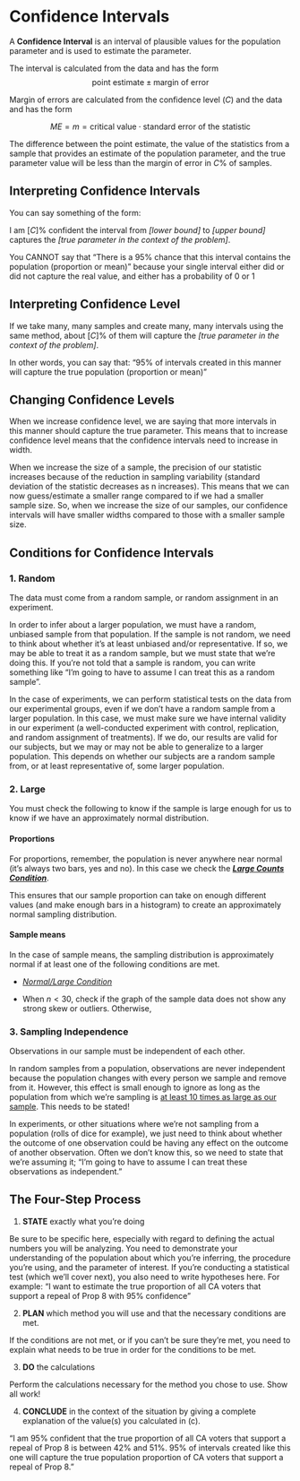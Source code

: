 # Confidence Intervals

A **Confidence Interval** is an interval of plausible values for the population parameter and is used to estimate the parameter. 

::: {.highlight}
The interval is calculated from the data and has the form 
$$\text{point estimate} ± \text{margin of error}$$
:::

::: {.highlight}
Margin of errors are calculated from the confidence level ($C$) and the data and has the form

$$ME = m = \text{critical value} \cdot \text{standard error of the statistic}$$
:::

The difference between the point estimate, the value of the statistics from a sample that provides an estimate of the population parameter, and the true parameter value will be less than the margin of error in $C$% of samples. 

## Interpreting Confidence Intervals

You can say something of the form:

::: {.highlight}
I am [$C$]% confident the interval from *[lower bound]* to *[upper bound]* captures the *[true parameter in the context of the problem]*.
:::

You CANNOT say that "There is a 95% chance that this interval contains the population (proportion or mean)" because your single interval either did or did not capture the real value, and either has a probability of 0 or 1

## Interpreting Confidence Level

::: {.highlight}
If we take many, many samples and create many, many intervals using the same method, about [$C$]% of them will capture the *[true parameter in the context of the problem]*.
:::

In other words, you can say that: "95% of intervals created in this manner will capture the true population (proportion or mean)"

## Changing Confidence Levels

When we increase confidence level, we are saying that more intervals in this manner should capture the true parameter. This means that to increase confidence level means that the confidence intervals need to increase in width.

When we increase the size of a sample, the precision of our statistic increases because of the reduction in sampling variability (standard deviation of the statistic decreases as n increases). This means that we can now guess/estimate a smaller range compared to if we had a smaller sample size. So, when we increase the size of our samples, our confidence intervals will have smaller widths compared to those with a smaller sample size.

## Conditions for Confidence Intervals

### 1. Random {.unlisted .unnumbered}

The data must come from a random sample, or random assignment in an experiment.

In order to infer about a larger population, we must have a random, unbiased sample from that population.  If the sample is not random, we need to think about whether it’s at least unbiased and/or representative.  If so, we may be able to treat it as a random sample, but we must state that we’re doing this.  If you’re not told that a sample is random, you can write something like “I’m going to have to assume I can treat this as a random sample”.
 
In the case of experiments, we can perform statistical tests on the data from our experimental groups, even if we don’t have a random sample from a larger population.  In this case, we must make sure we have internal validity in our experiment (a well-conducted experiment with control, replication, and random assignment of treatments).  If we do, our results are valid for our subjects, but we may or may not be able to generalize to a larger population.  This depends on whether our subjects are a random sample from, or at least representative of, some larger population.


### 2. Large {.unlisted .unnumbered}

You must check the following to know if the sample is large enough for us to know if we have an approximately normal distribution.

#### Proportions {.unlisted .unnumbered}

For proportions, remember, the population is never anywhere near normal (it’s always two bars, yes and no).  In this case we check the [***Large Counts Condition***](#large-counts-cond).

This ensures that our sample proportion can take on enough different values (and make enough bars in a histogram) to create an approximately normal sampling distribution.  

#### Sample means {.unlisted .unnumbered}

In the case of sample means, the sampling distribution is approximately normal if at least one of the following conditions are met. 

- [*Normal/Large Condition*](#large-cond)

- When $n<30$, check if the graph of the sample data does not show any strong skew or outliers. Otherwise, 

### 3. Sampling Independence {.unlisted .unnumbered}

Observations in our sample must be independent of each other.

In random samples from a population, observations are never independent because the population changes with every person we sample and remove from it.  However, this effect is small enough to ignore as long as the population from which we’re sampling is [at least 10 times as large as our sample](#ten-per-cond).  This needs to be stated!

In experiments, or other situations where we’re not sampling from a population (rolls of dice for example), we just need to think about whether the outcome of one observation could be having any effect on the outcome of another observation.  Often we don’t know this, so we need to state that we’re assuming it; "I’m going to have to assume I can treat these observations as independent."

## The Four-Step Process

1.  **STATE** exactly what you’re doing

Be sure to be specific here, especially with regard to defining the actual numbers you will be analyzing.  You need to demonstrate your understanding of the population about which you’re inferring, the procedure you’re using, and the parameter of interest.  If you’re conducting a statistical test (which we’ll cover next), you also need to write hypotheses here.  For example: “I want to estimate the true proportion of all CA voters that support a repeal of Prop 8 with 95\% confidence”

2. **PLAN** which method you will use and that the necessary conditions are met. 

If the conditions are not met, or if you can’t be sure they’re met, you need to explain what needs to be true in order for the conditions to be met.

3. **DO** the calculations

Perform the calculations necessary for the method you chose to use.  Show all work!

4. **CONCLUDE** in the context of the situation by giving a complete explanation of the value(s) you calculated in (c).

“I am 95\% confident that the true proportion of all CA voters that support a repeal of Prop 8 is between 42\% and 51\%.  95\% of intervals created like this one will capture the true population proportion of CA voters that support a repeal of Prop 8.”
